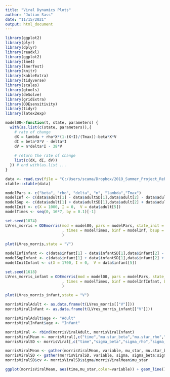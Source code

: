 ---
title: "Viral Dynamics Plots"
author: "Julian Sass"
date: "11/15/2021"
output: html_document
---

```{r setup, include=FALSE}
library(ggplot2)
library(plyr)
library(dplyr)
library(readxl)
library(ggplot2)
library(lme4)
library(lmerTest)
library(knitr)
library(kableExtra)
library(tidyverse)
library(scales)
library(gtools)
library(deSolve)
library(gridExtra)
library(ODEsensitivity)
library(tidyr)
library(latex2exp)
```

```{r}
model00<-function(t, state, parameters) {
  with(as.list(c(state, parameters)),{
    # rate of change
    dX = lambda + rho*X*(1-(X+I)/(Tmax))-beta*X*V
    dI = beta*X*V - delta*I
    dV = n*delta*I - 38*V
    
    # return the rate of change
    list(c(dX, dI, dV))
  }) # end with(as.list ...
}

data <- read.csv(file = "C:/Users/scama/Dropbox/2019_Summer_Project_Rebound/code/summer-2019/Infants&adults/populationParametersBest.csv", header = TRUE, sep = ",",fileEncoding = 'UTF-8-BOM')
xtable::xtable(data)
```

```{r}
modelPars <- c("beta", "rho", "delta", "n", "lambda","Tmax")
modelInf <- c(data$adult[1] - data$adultSD[1],data$adult[2] - data$adultSD[2],data$adult[3] - data$adultSD[3],data$adult[4] - data$adultSD[4],data$adult[6] - data$adultSD[6],1000)
modelSup <- c(data$adult[1] + data$adultSD[1],data$adult[2] + data$adultSD[2],data$adult[3] + data$adultSD[3],data$adult[4] + data$adultSD[4],data$adult[6] + data$adultSD[6],1000)
modelInit <- c(X = 1000, I = 0,  V = data$adult[5])
modelTimes <- seq(0, 16*7, by = 0.1)[-1]
```

```{r}
set.seed(1874)
LVres_morris = ODEmorris(mod = model00, pars = modelPars, state_init = modelInit
                         , times = modelTimes, binf = modelInf, bsup = modelSup
                         )
```

```{r}
plot(LVres_morris,state = "V")
```

```{r}
modelInfInfant <- c(data$infant[1] - data$infantSD[1],data$infant[2] - data$infantSD[2],data$infant[3] - data$infantSD[3],data$infant[4] - data$infantSD[4],data$infant[6] - data$infantSD[6],1700)
modelSupInfant <- c(data$infant[1] + data$infantSD[1],data$infant[2] + data$infantSD[2],data$infant[3] + data$infantSD[3],data$infant[4] + data$infantSD[4],data$infant[6] + data$infantSD[6],1700)
modelInitInfant <- c(X = 1700, I = 0,  V = data$infant[5])
```

```{r}
set.seed(1618)
LVres_morris_infant = ODEmorris(mod = model00, pars = modelPars, state_init = modelInitInfant
                         , times = modelTimes, binf = modelInfInfant, bsup = modelSupInfant
                         )
```

```{r}
plot(LVres_morris_infant,state = "V")
```

```{r}
morrisViralAdult <- as.data.frame(t(LVres_morris[["V"]]))
morrisViralInfant <- as.data.frame(t(LVres_morris_infant[["V"]]))

morrisViralAdult$age <- "Adult"
morrisViralInfant$age <- "Infant"

morrisViral <- rbind(morrisViralAdult, morrisViralInfant)
morrisViralMean <- morrisViral[,c("time","mu.star_beta","mu.star_rho","mu.star_delta","mu.star_n","mu.star_lambda","age")]
morrisViralSD <- morrisViral[,c("time","sigma_beta","sigma_rho","sigma_delta","sigma_n","sigma_lambda","age")]

morrisViralMean <- gather(morrisViralMean, variable, mu_star, mu.star_beta:mu.star_lambda)
morrisViralSD <- gather(morrisViralSD, variable, sigma, sigma_beta:sigma_lambda)
morrisViralSD$cv <- morrisViralSD$sigma/morrisViralMean$mu_star
```

```{r}
ggplot(morrisViralMean, aes(time,mu_star,color=variable)) + geom_line() + facet_wrap(~age) + xlab('Time (Days)') + ylab(TeX("$\\mu^*$")) + scale_color_discrete(name = "Variable", labels = c(expression(beta), expression(delta), expression(lambda), expression(N), expression(rho)))+scale_y_continuous(trans='log10')
```


